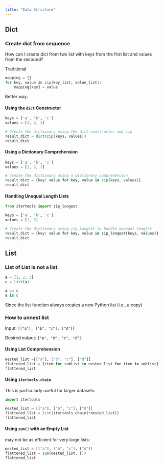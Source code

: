 ```yaml
---
title: "Data Structure"
---
```


<!-- ```{r setup, include=FALSE}
library(here)
here::i_am("basic/data-str.qmd")
source(here("_common.R"))
``` -->

## Dict

### Create dict from sequence

How can I create dict from two list with keys from the first list and values from the secound?

Traditional

```python
mapping = {}
for key, value in zip(key_list, value_list):
    mapping[key] = value
```

Better way:

#### Using the `dict` Constructor

```python
keys = ['a', 'b', 'c']
values = [1, 2, 3]

# Create the dictionary using the dict constructor and zip
result_dict = dict(zip(keys, values))
result_dict
```

#### Using a Dictionary Comprehension

```python
keys = ['a', 'b', 'c']
values = [1, 2, 3]

# Create the dictionary using a dictionary comprehension
result_dict = {key: value for key, value in zip(keys, values)}
result_dict
```

#### Handling Unequal Length Lists

```python
from itertools import zip_longest

keys = ['a', 'b', 'c']
values = [1, 2]

# Create the dictionary using zip_longest to handle unequal lengths
result_dict = {key: value for key, value in zip_longest(keys, values)}
result_dict
```

## List 

### List of List is not a list

```python
a = [1, 2, 3]
c = list(a)

a == c
a is c
```

Since the list function always creates a new Python list (i.e., a copy)

### How to unnest list

Input: `[["a"], ["b", "c"], ["d"]]`

Desired output: `["a", "b", "c", "d"]`

#### Using List Comprehension

```python
nested_list =[["a"], ["b", "c"], ["d"]]
flattened_list = [item for sublist in nested_list for item in sublist]
flattened_list
```

#### Using `itertools.chain`

This is particularly useful for larger datasets:

```python
import itertools

nested_list = [["a"], ["b", "c"], ["d"]]
flattened_list = list(itertools.chain(*nested_list))
flattened_list
```

#### Using `sum()` with an Empty List

may not be as efficient for very large lists:

```python
nested_list = [["a"], ["b", "c"], ["d"]]
flattened_list = sum(nested_list, [])
flattened_list
```
